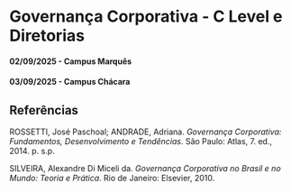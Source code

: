 # Governança Corporativa - C Level e Diretorias

#### 02/09/2025 - Campus Marquês {.unnumbered}

#### 03/09/2025 - Campus Chácara {.unnumbered}

## Referências

ROSSETTI, José Paschoal; ANDRADE, Adriana. *Governança Corporativa: Fundamentos, Desenvolvimento e Tendências*. São Paulo: Atlas, 7. ed., 2014. p. s.p.

SILVEIRA, Alexandre Di Miceli da. *Governança Corporativa no Brasil e no Mundo: Teoria e Prática*. Rio de Janeiro: Elsevier, 2010.

